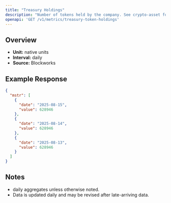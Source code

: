 ```yaml
---
title: "Treasury Holdings"
description: "Number of tokens held by the company. See crypto-asset for asset indicator"
openapi: 'GET /v1/metrics/treasury-token-holdings'
---
```


## Overview

- **Unit:** native units
- **Interval:** daily
- **Source:** Blockworks

## Example Response

```json
{
  "mstr": [
    {
      "date": "2025-08-15",
      "value": 628946
    },
    {
      "date": "2025-08-14",
      "value": 628946
    },
    {
      "date": "2025-08-13",
      "value": 628946
    }
  ]
}
```

## Notes
- daily aggregates unless otherwise noted.
- Data is updated daily and may be revised after late-arriving data.
